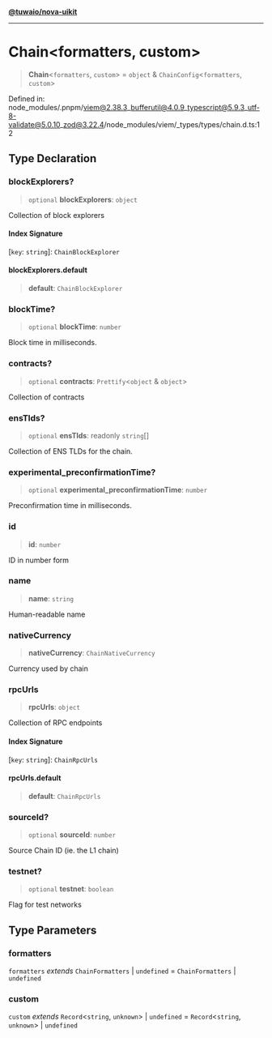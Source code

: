 [**@tuwaio/nova-uikit**](../../../../README.md)

***

# Chain\<formatters, custom\>

> **Chain**\<`formatters`, `custom`\> = `object` & `ChainConfig`\<`formatters`, `custom`\>

Defined in: node\_modules/.pnpm/viem@2.38.3\_bufferutil@4.0.9\_typescript@5.9.3\_utf-8-validate@5.0.10\_zod@3.22.4/node\_modules/viem/\_types/types/chain.d.ts:12

## Type Declaration

### blockExplorers?

> `optional` **blockExplorers**: `object`

Collection of block explorers

#### Index Signature

\[`key`: `string`\]: `ChainBlockExplorer`

#### blockExplorers.default

> **default**: `ChainBlockExplorer`

### blockTime?

> `optional` **blockTime**: `number`

Block time in milliseconds.

### contracts?

> `optional` **contracts**: `Prettify`\<`object` & `object`\>

Collection of contracts

### ensTlds?

> `optional` **ensTlds**: readonly `string`[]

Collection of ENS TLDs for the chain.

### experimental\_preconfirmationTime?

> `optional` **experimental\_preconfirmationTime**: `number`

Preconfirmation time in milliseconds.

### id

> **id**: `number`

ID in number form

### name

> **name**: `string`

Human-readable name

### nativeCurrency

> **nativeCurrency**: `ChainNativeCurrency`

Currency used by chain

### rpcUrls

> **rpcUrls**: `object`

Collection of RPC endpoints

#### Index Signature

\[`key`: `string`\]: `ChainRpcUrls`

#### rpcUrls.default

> **default**: `ChainRpcUrls`

### sourceId?

> `optional` **sourceId**: `number`

Source Chain ID (ie. the L1 chain)

### testnet?

> `optional` **testnet**: `boolean`

Flag for test networks

## Type Parameters

### formatters

`formatters` *extends* `ChainFormatters` \| `undefined` = `ChainFormatters` \| `undefined`

### custom

`custom` *extends* `Record`\<`string`, `unknown`\> \| `undefined` = `Record`\<`string`, `unknown`\> \| `undefined`
